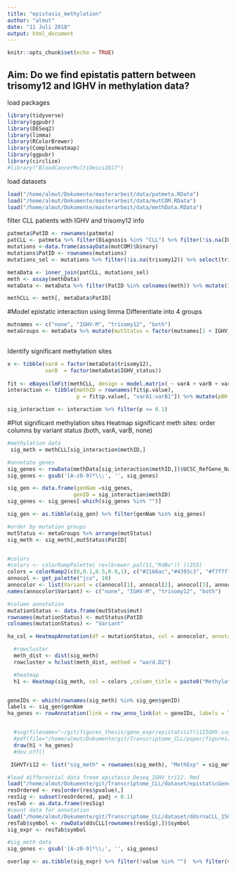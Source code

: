 ```yaml
---
title: "epistasis_methylation"
author: "almut"
date: "11 Juli 2018"
output: html_document
---
```


```r
knitr::opts_chunk$set(echo = TRUE)
```

## Aim: Do we find epistatis pattern between trisomy12 and IGHV in methylation data?

load packages
```r
library(tidyverse)
library(ggpubr)
library(DESeq2)
library(limma)
library(RColorBrewer)
library(ComplexHeatmap)
library(ggpubr)
library(circlize)
#library("BloodCancerMultiOmics2017")
```

load datasets
```r
load("/home/almut/Dokumente/masterarbeit/data/patmeta.RData")
load("/home/almut/Dokumente/masterarbeit/data/mutCOM.RData")
load("/home/almut/Dokumente/masterarbeit/data/methData.RData")

```

filter CLL patients with IGHV and trisomy12 info
```r
patmeta$PatID <- rownames(patmeta)
patCLL <- patmeta %>% filter(Diagnosis %in% "CLL") %>% filter(!is.na(IGHV))
mutations <-data.frame(assayData(mutCOM)$binary)
mutations$PatID <- rownames(mutations)
mutations_sel <- mutations %>% filter(!is.na(trisomy12)) %>% select(trisomy12,PatID)

metaData <- inner_join(patCLL, mutations_sel)
meth <- assay(methData)
metaData <- metaData %>% filter(PatID %in% colnames(meth)) %>% mutate(IGHV_status=ifelse(IGHV %in% "M", 1, 0))

methCLL <- meth[, metaData$PatID]

```

#Model epistatic interaction using limma
Differentiate into 4 groups
```r
mutnames <- c("none", "IGHV-M", "trisomy12", "both")
metaGroups <- metaData %>% mutate(mutStatus = factor(mutnames[1 + IGHV_status + 2 * trisomy12], levels = mutnames)) %>% select(mutStatus, trisomy12, IGHV_status, PatID)
                                    
```


Identify significant methylation sites
```r
x <- tibble(varA = factor(metaData$trisomy12),
            varB  = factor(metaData$IGHV_status))
 
fit <- eBayes(lmFit(methCLL, design = model.matrix( ~ varA + varB + varA * varB, data = x))) 
interaction <- tibble(methID = rownames(fit$p.value), 
                      p = fit$p.value[, "varA1:varB1"]) %>% mutate(pBH = p.adjust(p, method = "BH")) %>% arrange(p)

sig_interaction <- interaction %>% filter(p <= 0.1)
```


#Plot significant methylation sites
Heatmap significant meth sites: order columns by variant status (both, varA, varB, none)

```r

#methylation data
 sig_meth = methCLL[sig_interaction$methID,]

#annotate genes
sig_genes <- rowData(methData[sig_interaction$methID,])$UCSC_RefGene_Name
sig_genes <- gsub('[A-z0-9]*\\;', '', sig_genes)

sig_gen <- data.frame(genNam =sig_genes,
                     genID = sig_interaction$methID)
sig_genes <- sig_genes[-which(sig_genes %in% "")]

sig_gen <- as.tibble(sig_gen) %>% filter(genNam %in% sig_genes)

#order by mutation groups  
mutStatus <- metaGroups %>% arrange(mutStatus)
sig_meth <- sig_meth[,mutStatus$PatID]


#colors
#colors <- colorRampPalette( rev(brewer.pal(11,"RdBu")) )(255)
colors = colorRamp2(c(0,0.1,0.5,0.9,1), c("#2166ac","#4393c3", "#f7f7f7", "#d6604d","#b2182b"))
annocol <- get_palette("jco", 10)
annocolor <- list(Variant = c(annocol[1], annocol[2], annocol[3], annocol[4]))
names(annocolor$Variant) <- c("none", "IGHV-M", "trisomy12", "both")

#column annotation  
mutationStatus <- data.frame(mutStatus$mut)
rownames(mutationStatus) <- mutStatus$PatID
colnames(mutationStatus) <- "Variant"

ha_col = HeatmapAnnotation(df = mutationStatus, col = annocolor, annotation_height = unit(1.8, "cm"), annotation_legend_param = list(title_gp = gpar(fontsize = 60), labels_gp = gpar(fontsize = 50),  grid_height = unit(2.5, "cm"), grid_width = unit(2.5, "cm"), gap = unit(15, "mm")))

  #rowcluster
  meth_dist <- dist(sig_meth)
  rowcluster = hclust(meth_dist, method = "ward.D2")

  #heatmap
  h1 <- Heatmap(sig_meth, col = colors ,column_title = paste0("Methylation interactions:", "IGHV", "-", "trisomy12"), column_title_gp = gpar(fontsize = 60, fontface = "bold"), heatmap_legend_param = list(title = "meth", title_gp = gpar(fontsize = 60), grid_height = unit(2.5, "cm"), grid_width = unit(2.5, "cm"), gap = unit(15, "mm"), labels_gp = gpar(fontsize = 50)), row_dend_width = unit(3.5, "cm"), show_row_dend = T, show_column_names =FALSE , top_annotation = ha_col, show_row_names = FALSE, show_column_dend = FALSE, cluster_columns = FALSE, cluster_rows = rowcluster, split = 4, gap = unit(0.6,"cm"), column_order = mutStatus$PatID)


geneIDs <- which(rownames(sig_meth) %in% sig_gen$genID)
labels <- sig_gen$genNam
ha_genes <- rowAnnotation(link = row_anno_link(at = geneIDs, labels = labels, labels_gp = gpar(fontsize = 45)), width = unit(9, "cm"))


  #svg(filename="~/git/figures_thesis/gene_expr/epistatsisTri12IGHV.svg", width=30, height=50)
  #pdf(file="/home/almut/Dokumente/git/Transcriptome_CLL/paper/figures/epistasis_methylation.pdf", width=35, height=45)
  draw(h1 + ha_genes) 
  #dev.off()

 IGHVTri12 <- list("sig_meth" = rownames(sig_meth), "MethExp" = sig_meth, "h1"= h1)

```


```r
#load differential data freom epistasis_Deseq_IGHV_tri12. Rmd
load("/home/almut/Dokumente/git/Transcriptome_CLL/dataset/epistaticGenes_Deseq2_IGHTri12.RData")
resOrdered <- res[order(res$pvalue),]
resSig <- subset(resOrdered, padj < 0.1)
resTab <- as.data.frame(resSig)
#count data for annotation
load("/home/almut/Dokumente/git/Transcriptome_CLL/dataset/ddsrnaCLL_150218.RData")
resTab$symbol <- rowData(ddsCLL[rownames(resSig),])$symbol
sig_expr <- resTab$symbol

#sig_meth data
sig_genes <- gsub('[A-z0-9]*\\;', '', sig_genes)

overlap <- as.tibble(sig_expr) %>% filter(!value %in% "")  %>% filter(value %in% sig_genes)

```

